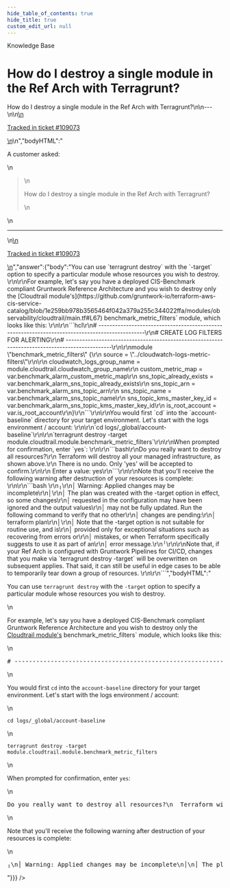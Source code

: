 ```yaml
---
hide_table_of_contents: true
hide_title: true
custom_edit_url: null
---
```



<head>
  <link rel="canonical" href="https://github.com/gruntwork-io/knowledge-base/discussions/522" />
</head>

<CenterLayout>
<span className="searchCategory">Knowledge Base</span>
<h1>How do I destroy a single module in the Ref Arch with Terragrunt?</h1>
<GitHub discussion={{"id":"D_kwDOF8slf84AQP4N","number":522,"author":{"login":"zackproser"},"title":"How do I destroy a single module in the Ref Arch with Terragrunt?","body":"\nA customer asked: \r\n> How do I destroy a single module in the Ref Arch with Terragrunt?\n\n---\n\n<ins datetime=\"2022-07-28T17:00:42Z\">\n  <p><a href=\"https://support.gruntwork.io/hc/requests/109073\">Tracked in ticket #109073</a></p>\n</ins>\n","bodyHTML":"<p dir=\"auto\">A customer asked:</p>\n<blockquote>\n<p dir=\"auto\">How do I destroy a single module in the Ref Arch with Terragrunt?</p>\n</blockquote>\n<hr>\n<ins datetime=\"2022-07-28T17:00:42Z\">\n  <p dir=\"auto\"><a href=\"https://support.gruntwork.io/hc/requests/109073\" rel=\"nofollow\">Tracked in ticket #109073</a></p>\n</ins>","answer":{"body":"You can use `terragrunt destroy` with the `-target` option to specify a particular module whose resources you wish to destroy. \r\n\r\nFor example, let's say you have a deployed CIS-Benchmark compliant Gruntwork Reference Architecture and you wish to destroy only the [Cloudtrail module's](https://github.com/gruntwork-io/terraform-aws-cis-service-catalog/blob/1e259bb978b3565464f042a379a255c344022ffa/modules/observability/cloudtrail/main.tf#L67) benchmark_metric_filters` module, which looks like this: \r\n\r\n```hcl\r\n# -----------------------------------------------------------------------------------------------\r\n# CREATE LOG FILTERS FOR ALERTING\r\n# -----------------------------------------------------------------------------------------------\r\n\r\nmodule \"benchmark_metric_filters\" {\r\n  source = \"../cloudwatch-logs-metric-filters\"\r\n\r\n  cloudwatch_logs_group_name  = module.cloudtrail.cloudwatch_group_name\r\n  custom_metric_map           = var.benchmark_alarm_custom_metric_map\r\n  sns_topic_already_exists    = var.benchmark_alarm_sns_topic_already_exists\r\n  sns_topic_arn               = var.benchmark_alarm_sns_topic_arn\r\n  sns_topic_name              = var.benchmark_alarm_sns_topic_name\r\n  sns_topic_kms_master_key_id = var.benchmark_alarm_sns_topic_kms_master_key_id\r\n  is_root_account             = var.is_root_account\r\n}\r\n```\r\n\r\nYou would first `cd` into the `account-baseline` directory for your target environment. Let's start with the logs environment / account: \r\n\r\n`cd logs/_global/account-baseline`\r\n\r\n`terragrunt destroy -target module.cloudtrail.module.benchmark_metric_filters`\r\n\r\nWhen prompted for confirmation, enter `yes`: \r\n\r\n```bash\r\nDo you really want to destroy all resources?\r\n  Terraform will destroy all your managed infrastructure, as shown above.\r\n  There is no undo. Only 'yes' will be accepted to confirm.\r\n\r\n  Enter a value: yes\r\n```\r\n\r\nNote that you'll receive the following warning after destruction of your resources is complete: \r\n\r\n```bash \r\n╷\r\n│ Warning: Applied changes may be incomplete\r\n│\r\n│ The plan was created with the -target option in effect, so some changes\r\n│ requested in the configuration may have been ignored and the output values\r\n│ may not be fully updated. Run the following command to verify that no other\r\n│ changes are pending:\r\n│     terraform plan\r\n│\r\n│ Note that the -target option is not suitable for routine use, and is\r\n│ provided only for exceptional situations such as recovering from errors or\r\n│ mistakes, or when Terraform specifically suggests to use it as part of an\r\n│ error message.\r\n╵\r\n\r\nNote that, if your Ref Arch is configured with Gruntwork Pipelines for CI/CD, changes that you make via `terragrunt destroy -target` will be overwritten on subsequent applies. That said, it can still be useful in edge cases to be able to temporarily tear down a group of resources. \r\n\r\n```","bodyHTML":"<p dir=\"auto\">You can use <code class=\"notranslate\">terragrunt destroy</code> with the <code class=\"notranslate\">-target</code> option to specify a particular module whose resources you wish to destroy.</p>\n<p dir=\"auto\">For example, let's say you have a deployed CIS-Benchmark compliant Gruntwork Reference Architecture and you wish to destroy only the <a href=\"https://github.com/gruntwork-io/terraform-aws-cis-service-catalog/blob/1e259bb978b3565464f042a379a255c344022ffa/modules/observability/cloudtrail/main.tf#L67\">Cloudtrail module's</a> benchmark_metric_filters` module, which looks like this:</p>\n<div class=\"highlight highlight-source-terraform notranslate position-relative overflow-auto\" dir=\"auto\" data-snippet-clipboard-copy-content=\"# -----------------------------------------------------------------------------------------------\n# CREATE LOG FILTERS FOR ALERTING\n# -----------------------------------------------------------------------------------------------\n\nmodule &quot;benchmark_metric_filters&quot; {\n  source = &quot;../cloudwatch-logs-metric-filters&quot;\n\n  cloudwatch_logs_group_name  = module.cloudtrail.cloudwatch_group_name\n  custom_metric_map           = var.benchmark_alarm_custom_metric_map\n  sns_topic_already_exists    = var.benchmark_alarm_sns_topic_already_exists\n  sns_topic_arn               = var.benchmark_alarm_sns_topic_arn\n  sns_topic_name              = var.benchmark_alarm_sns_topic_name\n  sns_topic_kms_master_key_id = var.benchmark_alarm_sns_topic_kms_master_key_id\n  is_root_account             = var.is_root_account\n}\"><pre class=\"notranslate\"><span class=\"pl-c\"><span class=\"pl-c\">#</span> -----------------------------------------------------------------------------------------------</span>\n<span class=\"pl-c\"><span class=\"pl-c\">#</span> CREATE LOG FILTERS FOR ALERTING</span>\n<span class=\"pl-c\"><span class=\"pl-c\">#</span> -----------------------------------------------------------------------------------------------</span>\n\n<span class=\"pl-k\">module</span> <span class=\"pl-s\"><span class=\"pl-pds\">\"</span>benchmark_metric_filters<span class=\"pl-pds\">\"</span></span> {\n  source <span class=\"pl-k\">=</span> <span class=\"pl-s\"><span class=\"pl-pds\">\"</span>../cloudwatch-logs-metric-filters<span class=\"pl-pds\">\"</span></span>\n\n  cloudwatch_logs_group_name  <span class=\"pl-k\">=</span> <span class=\"pl-c1\">module</span><span class=\"pl-k\">.</span><span class=\"pl-smi\">cloudtrail</span><span class=\"pl-k\">.</span><span class=\"pl-smi\">cloudwatch_group_name</span>\n  custom_metric_map           <span class=\"pl-k\">=</span> <span class=\"pl-c1\">var</span><span class=\"pl-k\">.</span><span class=\"pl-smi\">benchmark_alarm_custom_metric_map</span>\n  sns_topic_already_exists    <span class=\"pl-k\">=</span> <span class=\"pl-c1\">var</span><span class=\"pl-k\">.</span><span class=\"pl-smi\">benchmark_alarm_sns_topic_already_exists</span>\n  sns_topic_arn               <span class=\"pl-k\">=</span> <span class=\"pl-c1\">var</span><span class=\"pl-k\">.</span><span class=\"pl-smi\">benchmark_alarm_sns_topic_arn</span>\n  sns_topic_name              <span class=\"pl-k\">=</span> <span class=\"pl-c1\">var</span><span class=\"pl-k\">.</span><span class=\"pl-smi\">benchmark_alarm_sns_topic_name</span>\n  sns_topic_kms_master_key_id <span class=\"pl-k\">=</span> <span class=\"pl-c1\">var</span><span class=\"pl-k\">.</span><span class=\"pl-smi\">benchmark_alarm_sns_topic_kms_master_key_id</span>\n  is_root_account             <span class=\"pl-k\">=</span> <span class=\"pl-c1\">var</span><span class=\"pl-k\">.</span><span class=\"pl-smi\">is_root_account</span>\n}</pre></div>\n<p dir=\"auto\">You would first <code class=\"notranslate\">cd</code> into the <code class=\"notranslate\">account-baseline</code> directory for your target environment. Let's start with the logs environment / account:</p>\n<p dir=\"auto\"><code class=\"notranslate\">cd logs/_global/account-baseline</code></p>\n<p dir=\"auto\"><code class=\"notranslate\">terragrunt destroy -target module.cloudtrail.module.benchmark_metric_filters</code></p>\n<p dir=\"auto\">When prompted for confirmation, enter <code class=\"notranslate\">yes</code>:</p>\n<div class=\"highlight highlight-source-shell notranslate position-relative overflow-auto\" dir=\"auto\" data-snippet-clipboard-copy-content=\"Do you really want to destroy all resources?\n  Terraform will destroy all your managed infrastructure, as shown above.\n  There is no undo. Only 'yes' will be accepted to confirm.\n\n  Enter a value: yes\"><pre class=\"notranslate\">Do you really want to destroy all resources<span class=\"pl-k\">?</span>\n  Terraform will destroy all your managed infrastructure, as shown above.\n  There is no undo. Only <span class=\"pl-s\"><span class=\"pl-pds\">'</span>yes<span class=\"pl-pds\">'</span></span> will be accepted to confirm.\n\n  Enter a value: yes</pre></div>\n<p dir=\"auto\">Note that you'll receive the following warning after destruction of your resources is complete:</p>\n<div class=\"highlight highlight-source-shell notranslate position-relative overflow-auto\" dir=\"auto\" data-snippet-clipboard-copy-content=\"╷\n│ Warning: Applied changes may be incomplete\n│\n│ The plan was created with the -target option in effect, so some changes\n│ requested in the configuration may have been ignored and the output values\n│ may not be fully updated. Run the following command to verify that no other\n│ changes are pending:\n│     terraform plan\n│\n│ Note that the -target option is not suitable for routine use, and is\n│ provided only for exceptional situations such as recovering from errors or\n│ mistakes, or when Terraform specifically suggests to use it as part of an\n│ error message.\n╵\n\nNote that, if your Ref Arch is configured with Gruntwork Pipelines for CI/CD, changes that you make via `terragrunt destroy -target` will be overwritten on subsequent applies. That said, it can still be useful in edge cases to be able to temporarily tear down a group of resources. \n\"><pre class=\"notranslate\">╷\n│ Warning: Applied changes may be incomplete\n│\n│ The plan was created with the -target option <span class=\"pl-k\">in</span> effect, so some changes\n│ requested <span class=\"pl-k\">in</span> the configuration may have been ignored and the output values\n│ may not be fully updated. Run the following <span class=\"pl-c1\">command</span> to verify that no other\n│ changes are pending:\n│     terraform plan\n│\n│ Note that the -target option is not suitable <span class=\"pl-k\">for</span> routine use, and is\n│ provided only <span class=\"pl-k\">for</span> exceptional situations such as recovering from errors or\n│ mistakes, or when Terraform specifically suggests to use it as part of an\n│ error message.\n╵\n\nNote that, <span class=\"pl-k\">if</span> your Ref Arch is configured with Gruntwork Pipelines <span class=\"pl-k\">for</span> <span class=\"pl-smi\">CI/CD, changes that you make via `terragrunt destroy -target` will be overwritten on subsequent applies. That said, it can still be useful</span> <span class=\"pl-k\">in</span> edge cases to be able to temporarily tear down a group of resources. \n</pre></div>"}}} />

</CenterLayout>
  

<!-- ##DOCS-SOURCER-START
{
  "sourcePlugin": "github-discussions",
  "hash": "9763d3e368abaca78df684450cc0cfd3"
}
##DOCS-SOURCER-END -->
